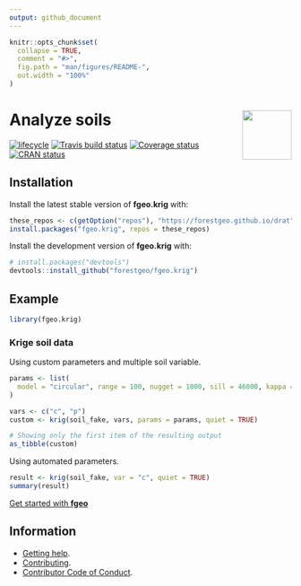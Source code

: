 ```yaml
---
output: github_document
---
```


<!-- README.md is generated from README.Rmd. Please edit that file -->

```r
knitr::opts_chunk$set(
  collapse = TRUE,
  comment = "#>",
  fig.path = "man/figures/README-",
  out.width = "100%"
)
```

# <img src="https://i.imgur.com/vTLlhbp.png" align="right" height=88 /> Analyze soils

[![lifecycle](https://img.shields.io/badge/lifecycle-maturing-blue.svg)](https://www.tidyverse.org/lifecycle/#maturing)
[![Travis build status](https://travis-ci.org/forestgeo/fgeo.krig.svg?branch=master)](https://travis-ci.org/forestgeo/fgeo.krig)
[![Coverage status](https://coveralls.io/repos/github/forestgeo/fgeo.krig/badge.svg)](https://coveralls.io/r/forestgeo/fgeo.krig?branch=master)
[![CRAN status](http://www.r-pkg.org/badges/version/fgeo.krig)](https://cran.r-project.org/package=fgeo.krig)

## Installation

Install the latest stable version of __fgeo.krig__ with:

```R
these_repos <- c(getOption("repos"), "https://forestgeo.github.io/drat")
install.packages("fgeo.krig", repos = these_repos)
```

Install the development version of __fgeo.krig__ with:

```R
# install.packages("devtools")
devtools::install_github("forestgeo/fgeo.krig")
```

## Example

```r
library(fgeo.krig)
```

### Krige soil data

Using custom parameters and multiple soil variable.

```r
params <- list(
  model = "circular", range = 100, nugget = 1000, sill = 46000, kappa = 0.5
)

vars <- c("c", "p")
custom <- krig(soil_fake, vars, params = params, quiet = TRUE)

# Showing only the first item of the resulting output
as_tibble(custom)
```

Using automated parameters.

```r
result <- krig(soil_fake, var = "c", quiet = TRUE)
summary(result)
```

[Get started with __fgeo__](https://forestgeo.github.io/fgeo)

## Information

* [Getting help](SUPPORT.md).
* [Contributing](CONTRIBUTING.md).
* [Contributor Code of Conduct](CODE_OF_CONDUCT.md).


